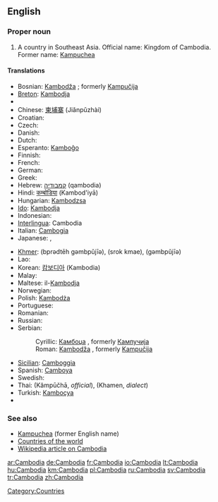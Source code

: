 ==English==

===Proper noun===
{{en-proper noun}}

# A country in Southeast Asia. Official name: Kingdom of Cambodia. Former name: [[Kampuchea]]

====Translations====
{{trans-top|country in Southeast Asia}}
* Bosnian: [[Kambodža]] {{f}}; formerly [[Kampučija]] {{f}}
* [[Breton]]: [[Kambodja]]
* {{trreq|Burmese}}
* Chinese: [[柬埔寨]] (Jiǎnpǔzhài)
* Croatian: {{t-|hr|Kambodža|f}}
* Czech: {{t-|cs|Kambodža|f}}
* Danish: {{t-|da|Cambodja}}
* Dutch: {{t+|nl|Cambodja}}
* Esperanto: [[Kamboĝo]]
* Finnish: {{t+|fi|Kambodža}}
* French: {{t+|fr|Cambodge|m}}
* German: {{t+|de|Kambodscha}}
* Greek: {{t-|el|Καμπότζη|f|tr=Kambótzi|sc=Grek}}
* Hebrew: [[קמבודיה]] (qambodia)
* Hindi: [[कम्बोडिया]] (Kambod'iyā)
* Hungarian: [[Kambodzsa]]
* [[Ido]]: [[Kambodja]]
* Indonesian: {{t-|id|Kamboja|xs=Indonesian}}
* [[Interlingua]]: Cambodia
* Italian: [[Cambogia]] {{f}}
* Japanese: {{t-|ja|カンボディア|tr=Kambodia|sc=Jpan}}, {{t+|ja|カンボジア|tr=Kambojia|sc=Jpan}}
{{trans-mid}}
* [[Khmer]]: {{Khmr|[[ប្រទេសកម្ពុជា]]}} (bprədtēh gəmbpŭjīə), {{Khmr|[[ស្រុកខ្មែរ]]}} (srok kmae), {{Khmr|[[កម្ពុជា]]}} (gəmbpŭjīə)
* Lao: {{t|lo|ກຳພູຊາ|tr=kam-phuu-saa|sc=Laoo}}
* Korean: [[캄보디아]] (Kambodia)
* Malay: {{t-|ms|Kemboja|xs=Malay}}
* Maltese: il-[[Kambodja]]
* Norwegian: {{t-|no|Kambodsja}}
* Polish: [[Kambodża]]
* Portuguese: {{t-|pt|Camboja}}
* Romanian: {{t-|ro|Cambodgia|f}}
* Russian: {{t+|ru|Камбоджа|tr=Kambódža|sc=Cyrl}}
* Serbian:
*: Cyrillic: [[Камбоџа]] {{f}}, formerly [[Кампучија]] {{f}}
*: Roman: [[Kambodža]] {{f}}, formerly [[Kampučija]] {{f}}
* [[Sicilian]]: [[Camboggia]] {{f}}
* Spanish: [[Camboya]]
* Swedish: {{t+|sv|Kambodja}}
* Thai: {{Thai|[[กัมพูชา]]}} (Kâmpūčhā, ''official''), {{Thai|[[เขมร]]}} (Khamen, ''dialect'')
* Turkish: [[Kamboçya]]
* {{trreq|Vietnamese}}
{{trans-bottom}}

===See also===
*[[Kampuchea]] (former English name)
*[[Appendix:Countries of the world|Countries of the world]]
*[[w:Cambodia|Wikipedia article on Cambodia]]

[[Category:Countries]]

[[ar:Cambodia]]
[[de:Cambodia]]
[[fr:Cambodia]]
[[io:Cambodia]]
[[lt:Cambodia]]
[[hu:Cambodia]]
[[km:Cambodia]]
[[pl:Cambodia]]
[[ru:Cambodia]]
[[sv:Cambodia]]
[[tr:Cambodia]]
[[zh:Cambodia]]
